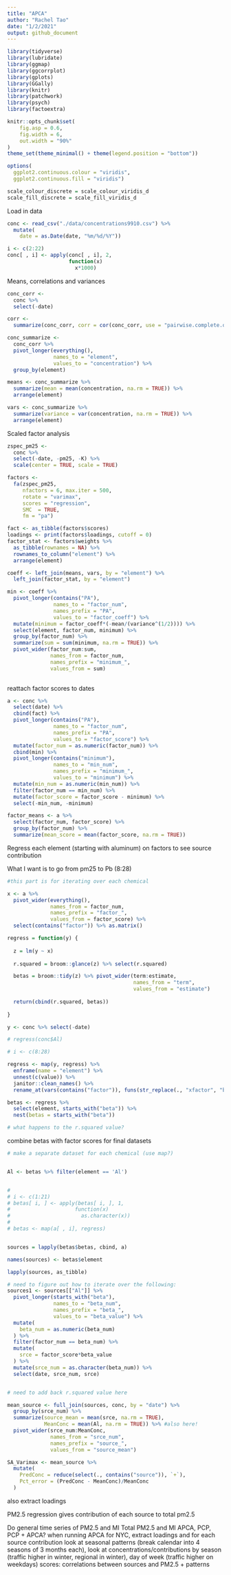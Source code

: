 ```yaml
---
title: "APCA"
author: "Rachel Tao"
date: "1/2/2021"
output: github_document
---
```


```r
library(tidyverse)
library(lubridate)
library(ggmap)
library(ggcorrplot)
library(gplots)
library(GGally)
library(knitr)
library(patchwork)
library(psych)
library(factoextra)

knitr::opts_chunk$set(
	fig.asp = 0.6,
	fig.width = 6,
	out.width = "90%"
)
theme_set(theme_minimal() + theme(legend.position = "bottom"))

options(
  ggplot2.continuous.colour = "viridis",
  ggplot2.continuous.fill = "viridis")

scale_colour_discrete = scale_colour_viridis_d
scale_fill_discrete = scale_fill_viridis_d

```

Load in data

```r

conc <- read_csv("./data/concentrations9910.csv") %>% 
  mutate(
    date = as.Date(date, "%m/%d/%Y"))

i <- c(2:22)
conc[ , i] <- apply(conc[ , i], 2,
                    function(x)
                      x*1000)

```

Means, correlations and variances

```r
conc_corr <- 
  conc %>% 
  select(-date)

corr <- 
  summarize(conc_corr, corr = cor(conc_corr, use = "pairwise.complete.obs"))

conc_summarize <- 
  conc_corr %>% 
  pivot_longer(everything(),
               names_to = "element",
               values_to = "concentration") %>% 
  group_by(element)

means <- conc_summarize %>% 
  summarize(mean = mean(concentration, na.rm = TRUE)) %>% 
  arrange(element)

vars <- conc_summarize %>% 
  summarize(variance = var(concentration, na.rm = TRUE)) %>% 
  arrange(element)

```

Scaled factor analysis

```r
zspec_pm25 <- 
  conc %>% 
  select(-date, -pm25, -K) %>% 
  scale(center = TRUE, scale = TRUE)

factors <- 
  fa(zspec_pm25,
     nfactors = 6, max.iter = 500,
     rotate = "varimax",
     scores = "regression",
     SMC  = TRUE,
     fm = "pa")

fact <- as_tibble(factors$scores)
loadings <- print(factors$loadings, cutoff = 0)
factor_stat <- factors$weights %>% 
  as_tibble(rownames = NA) %>% 
  rownames_to_column("element") %>% 
  arrange(element)

```


```r
coeff <- left_join(means, vars, by = "element") %>% 
  left_join(factor_stat, by = "element")

min <- coeff %>% 
  pivot_longer(contains("PA"),
               names_to = "factor_num",
               names_prefix = "PA",
               values_to = "factor_coeff") %>% 
  mutate(minimum = factor_coeff*(-mean/(variance^(1/2)))) %>% 
  select(element, factor_num, minimum) %>% 
  group_by(factor_num) %>% 
  summarize(sum = sum(minimum, na.rm = TRUE)) %>% 
  pivot_wider(factor_num:sum,
              names_from = factor_num,
              names_prefix = "minimum_",
              values_from = sum)
  

```

reattach factor scores to dates

```r
a <- conc %>% 
  select(date) %>% 
  cbind(fact) %>% 
  pivot_longer(contains("PA"),
               names_to = "factor_num",
               names_prefix = "PA",
               values_to = "factor_score") %>% 
  mutate(factor_num = as.numeric(factor_num)) %>% 
  cbind(min) %>% 
  pivot_longer(contains("minimum"),
               names_to = "min_num",
               names_prefix = "minimum_",
               values_to = "minimum") %>% 
  mutate(min_num = as.numeric(min_num)) %>% 
  filter(factor_num == min_num) %>% 
  mutate(factor_score = factor_score - minimum) %>% 
  select(-min_num, -minimum)

factor_means <- a %>% 
  select(factor_num, factor_score) %>% 
  group_by(factor_num) %>% 
  summarize(mean_score = mean(factor_score, na.rm = TRUE))

```

Regress each element (starting with aluminum) on factors to see source contribution

What I want is to go from pm25 to Pb (8:28)

```r

#this part is for iterating over each chemical

x <- a %>% 
  pivot_wider(everything(),
              names_from = factor_num,
              names_prefix = "factor_",
              values_from = factor_score) %>% 
  select(contains("factor")) %>% as.matrix()

regress = function(y) {
  
  z = lm(y ~ x)
  
  r.squared = broom::glance(z) %>% select(r.squared)

  betas = broom::tidy(z) %>% pivot_wider(term:estimate,
                                         names_from = "term",
                                         values_from = "estimate")
  
  return(cbind(r.squared, betas))
  
}

y <- conc %>% select(-date)

# regress(conc$Al)

# i <- c(8:28)

regress <- map(y, regress) %>% 
  enframe(name = "element") %>% 
  unnest(c(value)) %>% 
  janitor::clean_names() %>% 
  rename_at(vars(contains("factor")), funs(str_replace(., "xfactor", "beta")))

betas <- regress %>% 
  select(element, starts_with("beta")) %>% 
  nest(betas = starts_with("beta"))

# what happens to the r.squared value?


```

combine betas with factor scores for final datasets

```r
# make a separate dataset for each chemical (use map?)


Al <- betas %>% filter(element == 'Al')


# 
# i <- c(1:21)
# betas[ i, ] <- apply(betas[ i, ], 1,
#                     function(x)
#                       as.character(x))
# 
# betas <- map(a[ , i], regress)


sources = lapply(betas$betas, cbind, a)

names(sources) <- betas$element

lapply(sources, as_tibble)

# need to figure out how to iterate over the following:
sources1 <- sources[["Al"]] %>% 
  pivot_longer(starts_with("beta"),
               names_to = "beta_num",
               names_prefix = "beta_",
               values_to = "beta_value") %>% 
  mutate(
    beta_num = as.numeric(beta_num)
  ) %>% 
  filter(factor_num == beta_num) %>% 
  mutate(
    srce = factor_score*beta_value
  ) %>% 
  mutate(srce_num = as.character(beta_num)) %>% 
  select(date, srce_num, srce) 


# need to add back r.squared value here

mean_source <- full_join(sources, conc, by = "date") %>% 
  group_by(srce_num) %>%
  summarize(source_mean = mean(srce, na.rm = TRUE),
            MeanConc = mean(Al, na.rm = TRUE)) %>% #also here!
  pivot_wider(srce_num:MeanConc,
              names_from = "srce_num",
              names_prefix = "source_",
              values_from = "source_mean")

SA_Varimax <- mean_source %>% 
  mutate(
    PredConc = reduce(select(., contains("source")), `+`),
    Pct_error = (PredConc - MeanConc)/MeanConc
  )

```

also extract loadings

PM2.5 regression gives contribution of each source to total pm2.5

Do general time series of PM2.5 and MI
Total PM2.5 and MI
APCA, PCP, PCP + APCA?
when running APCA for NYC, extract loadings and for each source contribution look at seasonal patterns (break calendar into 4 seasons of 3 months each), look at concentrations/contributions by season (traffic higher in winter, regional in winter), day of week (traffic higher on weekdays)
scores: correlations between sources and PM2.5 + patterns